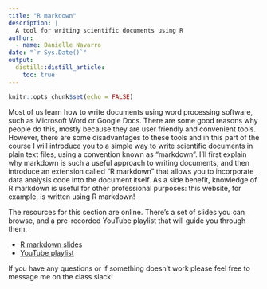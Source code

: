 ```yaml
---
title: "R markdown"
description: |
  A tool for writing scientific documents using R
author:
  - name: Danielle Navarro 
date: "`r Sys.Date()`"
output:
  distill::distill_article:
    toc: true
---
```


```r
knitr::opts_chunk$set(echo = FALSE)
```

Most of us learn how to write documents using word processing software, such as Microsoft Word or Google Docs. There are some good reasons why people do this, mostly because they are user friendly and convenient tools. However, there are some disadvantages to these tools and in this part of the course I will introduce you to a simple way to write scientific documents in plain text files, using a convention known as "markdown". I'll first explain why markdown is such a useful approach to writing documents, and then introduce an extension called "R markdown" that allows you to incorporate data analysis code into the document itself. As a side benefit, knowledge of R markdown is useful for other professional purposes: this website, for example, is written using R markdown!

The resources for this section are online. There's a set of slides you can browse, and a pre-recorded YouTube playlist that will guide you through them:

- [R markdown slides](https://slides.djnavarro.net/starting-rmarkdown)
- [YouTube playlist](https://www.youtube.com/playlist?list=PLRPB0ZzEYegM86awo590bP1MJjQbjdR9E)

If you have any questions or if something doesn't work please feel free to message me on the class slack!

